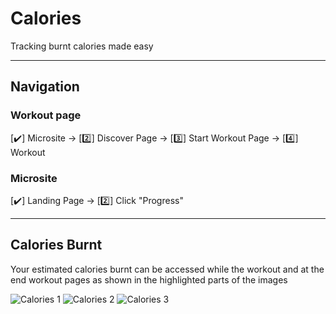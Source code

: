 # Calories

Tracking burnt calories made easy

---

## Navigation

### Workout page

<span className="boldText">[✔️] Microsite → [2️⃣] Discover Page → [3️⃣] Start Workout Page → [4️⃣] Workout</span>

### Microsite

<span className="boldText">[✔️] Landing Page → [2️⃣] Click "Progress"</span>

---

## Calories Burnt

Your estimated calories burnt can be accessed while the workout and at the end workout pages as shown in the highlighted parts of the images

![Calories 1](/img/Calories1.webp)
![Calories 2](/img/Calories2.webp)
![Calories 3](/img/Calories3.webp)